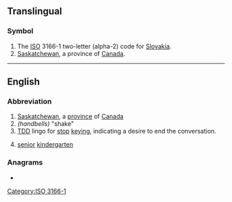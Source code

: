 {{also|sk|Sk|-sk|.sk|-isk|sk.|s.k.}}
==Translingual==

===Symbol===
{{head|mul|symbol}}

# The [[ISO]] 3166-1 two-letter (alpha-2) code for [[Slovakia]].
# [[Saskatchewan]], a province of [[Canada]].

[[Category:ISO 3166-1]]

----

==English==

===Abbreviation===
{{rfc-header|Abbreviation}}
{{head|en|abbreviation}}

# [[Saskatchewan]], a [[province]] of [[Canada]]
# ''(handbells)'' "shake"
# [[TDD]] lingo for [[stop]] [[keying]], indicating a desire to end the conversation.
# {{lb|en|Canada}} [[senior]] [[kindergarten]]

===Anagrams===
* {{anagrams|en|K's|K/S|KS|Ks|k's|ks}}